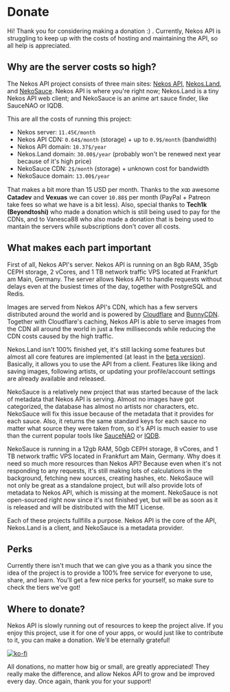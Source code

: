 

# Donate

Hi! Thank you for considering making a donation :) . Currently, Nekos API is struggling to keep up with the costs of hosting and maintaining the API, so all help is appreciated.

## Why are the server costs so high?

The Nekos API project consists of three main sites: [Nekos API](https://nekosapi.com/), [Nekos.Land](https://nekos.land), and [NekoSauce](https://nekosauce.org). Nekos API is where you're right now; Nekos.Land is a tiny Nekos API web client; and NekoSauce is an anime art sauce finder, like SauceNAO or IQDB.

This are all the costs of running this project:
- Nekos server: `11.45€/month`
- Nekos API CDN: `0.64$/month` (storage) + up to `0.9$/month` (bandwidth)
- Nekos API domain: `10.37$/year`
- Nekos.Land domain: `30.00$/year` (probably won't be renewed next year because of it's high price)
- NekoSauce CDN: `2$/month` (storage) + unknown cost for bandwidth
- NekoSauce domain: `13.00$/year`

That makes a bit more than 15 USD per month. Thanks to the xꝏ awesome **Catadev** and **Vexuas** we can cover `10.88$` per month (PayPal + Patreon take fees so what we have is a bit less). Also, special thanks to **Tech1k (Beyondtoshi)** who made a donation which is still being used to pay for the CDNs, and to Vanesca88 who also made a donation that is being used to mantain the servers while subscriptions don't cover all costs.

## What makes each part important

First of all, Nekos API's server. Nekos API is running on an 8gb RAM, 35gb CEPH storage, 2 vCores, and 1 TB network traffic VPS located at Frankfurt am Main, Germany. The server allows Nekos API to handle requests without delays even at the busiest times of the day, together with PostgreSQL and Redis.

Images are served from Nekos API's CDN, which has a few servers distributed around the world and is powered by [Cloudflare](https://cloudflare.com) and [BunnyCDN](https://bunny.net). Together with Cloudflare's caching, Nekos API is able to serve images from the CDN all around the world in just a few milliseconds while reducing the CDN costs caused by the high traffic.

Nekos.Land isn't 100% finished yet, it's still lacking some features but almost all core features are implemented (at least in the [beta version](https://beta.nekos.land)). Basically, it allows you to use the API from a client. Features like liking and saving images, following artists, or updating your profile/account settings are already available and released.

NekoSauce is a relatively new project that was started because of the lack of metadata that Nekos API is serving. Almost no images have got categorized, the database has almost no artists nor characters, etc. NekoSauce will fix this issue because of the metadata that it provides for each sauce. Also, it returns the same standard keys for each sauce no matter what source they were taken from, so it's API is much easier to use than the current popular tools like [SauceNAO](https://saucenao.com) or [IQDB](https://iqdb.org).

NekoSauce is running in a 12gb RAM, 50gb CEPH storage, 8 vCores, and 1 TB network traffic VPS located in Frankfurt am Main, Germany. Why does it need so much more resources than Nekos API? Because even when it's not responding to any requests, it's still making lots of calculations in the background, fetching new sources, creating hashes, etc. NekoSauce will not only be great as a standalone project, but will also provide lots of metadata to Nekos API, which is missing at the moment. NekoSauce is not open-sourced right now since it's not finished yet, but will be as soon as it is released and will be distributed with the MIT License.

Each of these projects fullfills a purpose. Nekos API is the core of the API, Nekos.Land is a client, and NekoSauce is a metadata provider.

## Perks

Currently there isn't much that we can give you as a thank you since the idea of the project is to provide a 100% free service for everyone to use, share, and learn. You'll get a few nice perks for yourself, so make sure to check the tiers we've got!

## Where to donate?

Nekos API is slowly running out of resources to keep the project alive. If you enjoy this project, use it for one of your apps, or would just like to contribute to it, you can make a donation. We'll be eternally grateful!

[![ko-fi](https://ko-fi.com/img/githubbutton_sm.svg)](https://ko-fi.com/G2G6I3GT1)

All donations, no matter how big or small, are greatly appreciated! They really make the difference, and allow Nekos API to grow and be improved every day. Once again, thank you for your support!
